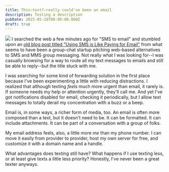 ```yaml
---
title: This—text?—really could've been an email
description: Testing a description
pubDate: 2025-05-28T00:00:00.000Z
draft: true
---
```


![](/images/cards/Thingvellir-from-air-004.png)
I searched the web a few minutes ago for "SMS to email" and stumbled upon an [old blog post titled "Using SMS is Like Paying for Email"](https://web.archive.org/web/20130526094211/http://blog.mycannonball.com/using-sms-is-like-paying-for-email) from
what seems to have been a group-chat startup pitching web-based alternatives to SMS and MMS group messaging. Not really what I was looking for--I was casually browsing for a way to route
all my text messages to emails and still be able to reply--but the title stuck with me.

I was searching for some kind of forwarding solution in the first place because I've been experimenting a little with reducing distractions. I realized that although texting *feels* much more urgent than email, it rarely is. If someone needs my
help or attention urgently, they'll call me. And yet I've got notifications disabled for email, checking it periodically, but I allow text messages to totally derail
my concentration with a buzz or a beep.

Email is, in some ways, a richer form of media, too. An email is often more composed than a text, but it doesn't need to be. It can be formatted. It can include attachments.
It can be part of a conversation with a group of folks.

My email address feels, also, a little more *me* than my phone number. I can move it easily from provider to provider, host my own server for free, and customize it with a domain name
and a handle.

What advantages does texting still have? What happens if I use texting less, or at least give texts a little less priority? Honestly, I've never been a great texter anyways.
